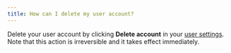 ```yaml
---
title: How can I delete my user account?
---
```


Delete your user account by clicking **Delete account** in your [user settings](/guides/models/app/settings-page/user-settings#delete-your-account). Note that this action is irreversible and it takes effect immediately.
